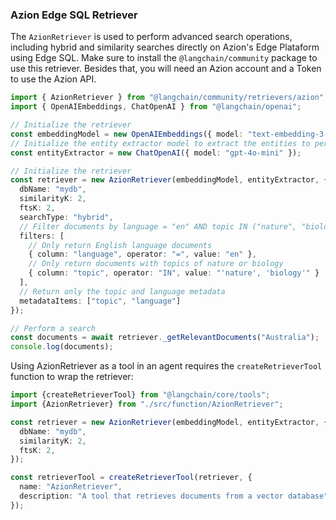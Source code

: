 ### Azion Edge SQL Retriever

The `AzionRetriever` is used to perform advanced search operations, including hybrid and similarity searches directly on Azion's Edge Plataform using Edge SQL. Make sure to install the `@langchain/community` package to use this retriever. Besides that, you will need an Azion account and a Token to use the Azion API.

```typescript
import { AzionRetriever } from "@langchain/community/retrievers/azion";
import { OpenAIEmbeddings, ChatOpenAI } from "@langchain/openai";

// Initialize the retriever
const embeddingModel = new OpenAIEmbeddings({ model: "text-embedding-3-small" });
// Initialize the entity extractor model to extract the entities to perform Full Text Search operations
const entityExtractor = new ChatOpenAI({ model: "gpt-4o-mini" });

// Initialize the retriever
const retriever = new AzionRetriever(embeddingModel, entityExtractor, {
  dbName: "mydb",
  similarityK: 2,
  ftsK: 2,
  searchType: "hybrid",
  // Filter documents by language = "en" AND topic IN ("nature", "biology")
  filters: [
    // Only return English language documents
    { column: "language", operator: "=", value: "en" },
    // Only return documents with topics of nature or biology
    { column: "topic", operator: "IN", value: "'nature', 'biology'" }
  ],
  // Return only the topic and language metadata
  metadataItems: ["topic", "language"]
});

// Perform a search
const documents = await retriever._getRelevantDocuments("Australia");
console.log(documents);
```

Using AzionRetriever as a tool in an agent requires the `createRetrieverTool` function to wrap the retriever:

```typescript
import {createRetrieverTool} from "@langchain/core/tools";
import {AzionRetriever} from "./src/function/AzionRetriever";

const retriever = new AzionRetriever(embeddingModel, entityExtractor, {
  dbName: "mydb",
  similarityK: 2,
  ftsK: 2,
});

const retrieverTool = createRetrieverTool(retriever, {
  name: "AzionRetriever",
  description: "A tool that retrieves documents from a vector database"
});

```